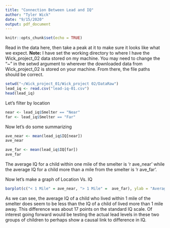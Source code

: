 ```yaml
---
title: "Connection Between Lead and IQ"
author: "Tyler Wick"
date: "9/15/2020"
output: pdf_document
---
```


```r
knitr::opts_chunk$set(echo = TRUE)
```

Read in the data here, then take a peak at it to make sure it looks like what we expect.
**Note:** I have set the working directory to where I have the Wick_project_02 data stored on my machine.  You may need to change the "~" in the setwd argument to wherever the downloaded data from Wick_project_02 is stored on your machine.  From there, the file paths should be correct.
```r
setwd("~/Wick_project_01/Wick_project 02/DataRaw")
lead_iq <- read.csv("lead-iq-01.csv")
head(lead_iq)
```

Let's filter by location
```r
near <- lead_iq$Smelter == "Near"
far <- lead_iq$Smelter == "Far"

```

Now let's do some summarizing
```r
ave_near <- mean(lead_iq$IQ[near])
ave_near

ave_far <- mean(lead_iq$IQ[far])
ave_far
```

The average IQ for a child within one mile of the smelter is 'r ave_near' while the average IQ for a child more than a mile from the smelter is 'r ave_far'.

Now let's make a graph of Location Vs. IQ
```r
barplot(c("< 1 Mile" = ave_near, "> 1 Mile" =  ave_far), ylab = "Average IQ", xlab = "Location", main = "Location Vs. IQ")

```

As we can see, the average IQ of a child who lived within 1 mile of the smelter does seem to be less than the IQ of a child of lived more than 1 mile away.  This difference was about 17 points on the standard IQ scale.  Of interest going forward would be testing the actual lead levels in these two groups of children to perhaps show a causal link to difference in IQ.